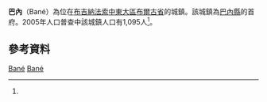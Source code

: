 {{Infobox settlement
|name = 巴內
|settlement_type = 
|native_name = Bané
|nickname = 
|image_skyline = 
|image_size = 
|image_caption =
|image_flag = 
|image_seal = 
|seal_size =
|image_map = 
|map_caption = 
|pushpin_map = Burkina Faso
|pushpin_map_caption = 比西加在布基納法索的位置
|coordinates_region = 
|subdivision_type = 國家
|subdivision_name = {{flag|Burkina Faso}}
|subdivision_type1 = 大區
|subdivision_name1 = [[中東大區_(布基納法索)|中東大區]]
|subdivision_type2 = [[布吉納法索行政區劃|省]]
|subdivision_name2 = [[布爾古省|布爾古省]]
|subdivision_type3 = [[縣_(布吉納法索)|縣]]
|subdivision_name3 = [[巴內縣|巴內縣]]
|leader_title = 
|leader_name = 
|established_title = 
|established_date = 
|area_total_km2 = 
|population_as_of = 2005
|population_footnotes =<ref name=IC>[http://www.inforoute-communale.gov.bf/list_vill/centre_est.htm Burkinabé government inforoute communale] {{webarchive|url=https://web.archive.org/web/20081011095259/http://www.inforoute-communale.gov.bf/list_vill/centre_est.htm |date=2008-10-11 }}</ref>
|population_total = 1,095
|population_density_km2 =
|population_blank1_title = 民族
|population_blank1 = 
|timezone =GMT
|coordinates_display = inline,title
|utc_offset = +0
|latd=11
|latm=34
|lats=28
|latNS=N
|longd=0
|longm=19
|longs=57
|longEW=W
|website = 
}}

'''巴內'''（Bané）為位在[[布吉納法索|布吉納法索]][[中東大區_(布基納法索)|中東大區]][[布爾古省|布爾古省]]的城鎮。該城鎮為[[巴內縣|巴內縣]]的首府。2005年人口普查中該城鎮人口有1,095人<ref name=IC/>。

==參考資料==
{{Reflist}}

{{Boulgou}}

[[Category:中東大區聚居地|Bané]]
[[Category:布爾古省|Bané]]

{{BurkinaFaso-geo-stub}}